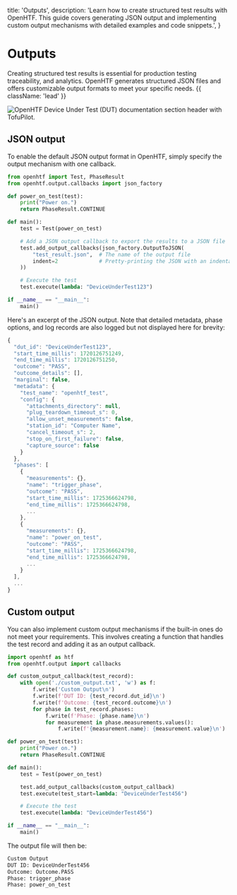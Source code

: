   title: 'Outputs',
  description:
    'Learn how to create structured test results with OpenHTF. This guide covers generating JSON output and implementing custom output mechanisms with detailed examples and code snippets.',
}

# Outputs

Creating structured test results is essential for production testing traceability, and analytics. OpenHTF generates structured JSON files and offers customizable output formats to meet your specific needs. {{ className: 'lead' }}

<Image
  src="/outputs-header.png"
  alt="OpenHTF Device Under Test (DUT) documentation section header with TofuPilot."
/>

## JSON output

To enable the default JSON output format in OpenHTF, simply specify the output mechanism with one callback.

```python {{ title: 'main.py' }}
from openhtf import Test, PhaseResult
from openhtf.output.callbacks import json_factory

def power_on_test(test):
    print("Power on.")
    return PhaseResult.CONTINUE

def main():
    test = Test(power_on_test)

    # Add a JSON output callback to export the results to a JSON file
    test.add_output_callbacks(json_factory.OutputToJSON(
        "test_result.json",  # The name of the output file
        indent=2             # Pretty-printing the JSON with an indentation of 2 spaces
    ))

    # Execute the test
    test.execute(lambda: "DeviceUnderTest123")

if __name__ == "__main__":
    main()
```

Here's an excerpt of the JSON output. Note that detailed metadata, phase options, and log records are also logged but not displayed here for brevity:

```javascript {{ title: 'test_results.json' }}
{
  "dut_id": "DeviceUnderTest123",
  "start_time_millis": 1720126751249,
  "end_time_millis": 1720126751250,
  "outcome": "PASS",
  "outcome_details": [],
  "marginal": false,
  "metadata": {
    "test_name": "openhtf_test",
    "config": {
      "attachments_directory": null,
      "plug_teardown_timeout_s": 0,
      "allow_unset_measurements": false,
      "station_id": "Computer Name",
      "cancel_timeout_s": 2,
      "stop_on_first_failure": false,
      "capture_source": false
    }
  },
  "phases": [
    {
      "measurements": {},
      "name": "trigger_phase",
      "outcome": "PASS",
      "start_time_millis": 1725366624798,
      "end_time_millis": 1725366624798,
      ...
    },
    {
      "measurements": {},
      "name": "power_on_test",
      "outcome": "PASS",
      "start_time_millis": 1725366624798,
      "end_time_millis": 1725366624798,
      ...
    }
  ],
  ...
}
```

## Custom output

You can also implement custom output mechanisms if the built-in ones do not meet your requirements. This involves creating a function that handles the test record and adding it as an output callback.

```python {{ title: 'main.py' }}
import openhtf as htf
from openhtf.output import callbacks

def custom_output_callback(test_record):
    with open('./custom_output.txt', 'w') as f:
        f.write('Custom Output\n')
        f.write(f'DUT ID: {test_record.dut_id}\n')
        f.write(f'Outcome: {test_record.outcome}\n')
        for phase in test_record.phases:
            f.write(f'Phase: {phase.name}\n')
            for measurement in phase.measurements.values():
                f.write(f'{measurement.name}: {measurement.value}\n')

def power_on_test(test):
    print("Power on.")
    return PhaseResult.CONTINUE

def main():
    test = Test(power_on_test)

    test.add_output_callbacks(custom_output_callback)
    test.execute(test_start=lambda: "DeviceUnderTest456")

    # Execute the test
    test.execute(lambda: "DeviceUnderTest456")

if __name__ == "__main__":
    main()
```

The output file will then be:

```txt {{ title: 'custom_output.txt' }}
Custom Output
DUT ID: DeviceUnderTest456
Outcome: Outcome.PASS
Phase: trigger_phase
Phase: power_on_test
```
